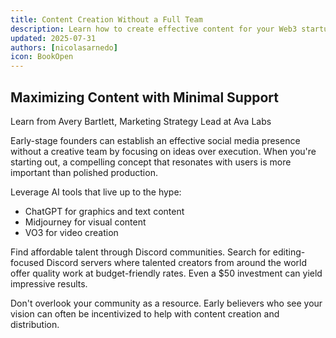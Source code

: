 ```yaml
---
title: Content Creation Without a Full Team
description: Learn how to create effective content for your Web3 startup without a creative team
updated: 2025-07-31
authors: [nicolasarnedo]
icon: BookOpen
---
```


## Maximizing Content with Minimal Support

<YouTube id="NAqQbWKkER0" params="start=0&rel=0&modestbranding=1" />

<p style={{ textAlign: 'center', marginTop: '1rem', fontSize: '0.95rem', color: '#666' }}>
  Learn from Avery Bartlett, Marketing Strategy Lead at Ava Labs
</p>

Early-stage founders can establish an effective social media presence without a creative team by focusing on ideas over execution. When you're starting out, a compelling concept that resonates with users is more important than polished production.

Leverage AI tools that live up to the hype:
- ChatGPT for graphics and text content
- Midjourney for visual content
- VO3 for video creation

Find affordable talent through Discord communities. Search for editing-focused Discord servers where talented creators from around the world offer quality work at budget-friendly rates. Even a $50 investment can yield impressive results.

Don't overlook your community as a resource. Early believers who see your vision can often be incentivized to help with content creation and distribution.